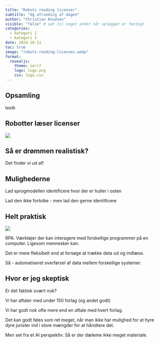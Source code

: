 ```yaml
---
title: "Robots reading licenser"
subtitle: "Og afrunding af dagen"
author: "Christian Knudsen"
visible: "false" # sæt til noget andet når oplægget er færdigt
categories:
  - kategori 1
  - kategori 2
date: 2024-10-11
toc: true
image: "robots-reading-licenses.webp"
format:
  revealjs:
    theme: serif
    logo: logo.png
    css: logo.css
---
```

## Opsamling

testk

## Robotter læser licenser

![](robots-reading-licenses.webp)

## Så er drømmen realistisk?

Det finder vi ud af!

## Mulighederne

Lad sprogmodellen identificere hvor der er huller i osten

Lad den ikke fortolke - men lad den gerne identificere


## Helt praktisk

![](rpa.png)

:::: notes

RPA. Værktøjer der kan interagere med forskellige programmer på en computer.
Ligesom mennesker kan. 

Det er mere fleksibelt end at forsøge at trække data ud og indlæse.

Så - automatiseret overførsel af data mellem forskellige systemer.




::::

## Hvor er jeg skeptisk

Er det faktisk svært nok?

:::: notes

Vi har aftaler med under 150 forlag (og andet godt)

Vi har godt nok ofte mere end en aftale med hvert forlag.

Det kan godt føles som ret meget, når man ikke har mulighed for at hyre
dyre jurister ind i store mængder for at håndtere det. 

Men set fra et AI perspektiv. Så er der dæleme ikke meget materiale.

::::
